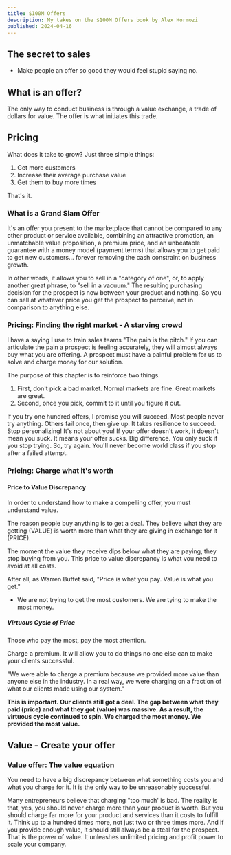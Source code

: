 ```yaml
---
title: $100M Offers
description: My takes on the $100M Offers book by Alex Hormozi
published: 2024-04-16
---
```


## The secret to sales

- Make people an offer so good they would feel stupid saying no.

## What is an offer?

The only way to conduct business is through a value exchange, a trade of dollars for value. The offer is what initiates this trade.

## Pricing

What does it take to grow? Just three simple things:

1. Get more customers
2. Increase their average purchase value
3. Get them to buy more times

That's it.

### What is a Grand Slam Offer

It's an offer you present to the marketplace that cannot be compared to any other product or service available, combining an attractive promotion, an unmatchable value proposition, a premium price, and an unbeatable guarantee with a money model (payment terms) that allows you to get paid to get new customers... forever removing the cash constraint on business growth.

In other words, it allows you to sell in a "category of one", or, to apply another great phrase, to "sell in a vacuum." The resulting purchasing decision for the prospect is now between your product and nothing. So you can sell at whatever price you get the prospect to perceive, not in comparison to anything else.

### Pricing: Finding the right market - A starving crowd

I have a saying I use to train sales teams "The pain is the pitch." If you can articulate the pain a prospect is feeling accurately, they will almost always buy what you are offering. A prospect must have a painful problem for us to solve and charge money for our solution.

The purpose of this chapter is to reinforce two things.

1. First, don't pick a bad market. Normal markets are fine. Great markets are great.
2. Second, once you pick, commit to it until you figure it out.

If you try one hundred offers, I promise you will succeed. Most people never try anything. Others fail once, then give up. It takes resilience to succeed. Stop personalizing! It's not about you! If your offer doesn't work, it doesn't mean you suck. It means your offer sucks. Big difference. You only suck if you stop trying. So, try again. You'll never become world class if you stop after a failed attempt.

### Pricing: Charge what it's worth

#### Price to Value Discrepancy

In order to understand how to make a compelling offer, you must understand value.

The reason people buy anything is to get a deal. They believe what they are getting (VALUE) is worth more than what they are giving in exchange for it (PRICE).

The moment the value they receive dips below what they are paying, they stop buying from you. This price to value discrepancy is what vou need to avoid at all costs.

After all, as Warren Buffet said, "Price is what you pay. Value is what you get."

- We are not trying to get the most customers. We are tying to make the most money.

##### Virtuous Cycle of Price

Those who pay the most, pay the most attention.

Charge a premium. It will allow you to do things no one else can to make your clients successful.

"We were able to charge a premium because we provided more value than anyone else in the industry. In a real way, we were charging on a fraction of what our clients made using our system."

**This is important. Our clients still got a deal. The gap between what they paid (price) and what they got (value) was massive. As a result, the virtuous cycle continued to spin. We charged the most money. We provided the most value.**

## Value - Create your offer

### Value offer: The value equation

You need to have a big discrepancy between what something costs you and what you charge for it. It is the only way to be unreasonably successful.

Many entrepreneurs believe that charging "too much' is bad. The reality is that, yes, you should never charge more than your product is worth. But you should charge far more for your product and services than it costs to fulfill it. Think up to a hundred times more, not just two or three times more. And if you provide enough value, it should still always be a steal for the prospect. That is the power of value. It unleashes unlimited pricing and profit power to scale your company.
